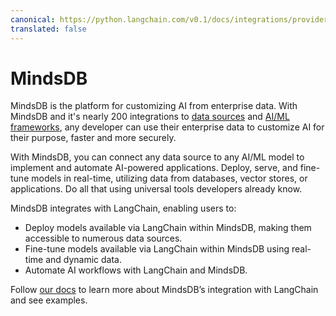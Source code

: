 ```yaml
---
canonical: https://python.langchain.com/v0.1/docs/integrations/providers/mindsdb
translated: false
---
```


# MindsDB

MindsDB is the platform for customizing AI from enterprise data. With MindsDB and it's nearly 200 integrations to [data sources](https://docs.mindsdb.com/integrations/data-overview) and [AI/ML frameworks](https://docs.mindsdb.com/integrations/ai-overview), any developer can use their enterprise data to customize AI for their purpose, faster and more securely.

With MindsDB, you can connect any data source to any AI/ML model to implement and automate AI-powered applications. Deploy, serve, and fine-tune models in real-time, utilizing data from databases, vector stores, or applications. Do all that using universal tools developers already know.

MindsDB integrates with LangChain, enabling users to:

- Deploy models available via LangChain within MindsDB, making them accessible to numerous data sources.
- Fine-tune models available via LangChain within MindsDB using real-time and dynamic data.
- Automate AI workflows with LangChain and MindsDB.

Follow [our docs](https://docs.mindsdb.com/integrations/ai-engines/langchain) to learn more about MindsDB’s integration with LangChain and see examples.